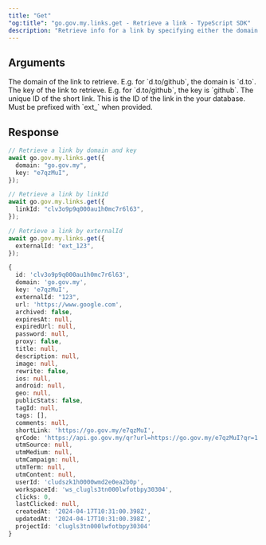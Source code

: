 ```yaml
---
title: "Get"
"og:title": "go.gov.my.links.get - Retrieve a link - TypeScript SDK"
description: "Retrieve info for a link by specifying either the domain and key or the linkId or externalId"
---
```



## Arguments

<ParamField body="domain" type="string">
  The domain of the link to retrieve. E.g. for `d.to/github`, the domain is
  `d.to`.
</ParamField>

<ParamField body="key" type="string">
  The key of the link to retrieve. E.g. for `d.to/github`, the key is `github`.
</ParamField>

<ParamField body="linkId" type="string">
  The unique ID of the short link.
</ParamField>

<ParamField body="externalId" type="string">
  This is the ID of the link in the your database. Must be prefixed with `ext_`
  when provided.
</ParamField>

## Response

<LinkResponse />

<RequestExample>

```ts
// Retrieve a link by domain and key
await go.gov.my.links.get({
  domain: "go.gov.my",
  key: "e7qzMuI",
});

// Retrieve a link by linkId
await go.gov.my.links.get({
  linkId: "clv3o9p9q000au1h0mc7r6l63",
});

// Retrieve a link by externalId
await go.gov.my.links.get({
  externalId: "ext_123",
});
```

</RequestExample>

<ResponseExample>

```ts
{
  id: 'clv3o9p9q000au1h0mc7r6l63',
  domain: 'go.gov.my',
  key: 'e7qzMuI',
  externalId: "123",
  url: 'https://www.google.com',
  archived: false,
  expiresAt: null,
  expiredUrl: null,
  password: null,
  proxy: false,
  title: null,
  description: null,
  image: null,
  rewrite: false,
  ios: null,
  android: null,
  geo: null,
  publicStats: false,
  tagId: null,
  tags: [],
  comments: null,
  shortLink: 'https://go.gov.my/e7qzMuI',
  qrCode: 'https://api.go.gov.my/qr?url=https://go.gov.my/e7qzMuI?qr=1',
  utmSource: null,
  utmMedium: null,
  utmCampaign: null,
  utmTerm: null,
  utmContent: null,
  userId: 'cludszk1h0000wmd2e0ea2b0p',
  workspaceId: 'ws_clugls3tn000lwfotbpy30304',
  clicks: 0,
  lastClicked: null,
  createdAt: '2024-04-17T10:31:00.398Z',
  updatedAt: '2024-04-17T10:31:00.398Z',
  projectId: 'clugls3tn000lwfotbpy30304'
}
```

</ResponseExample>

